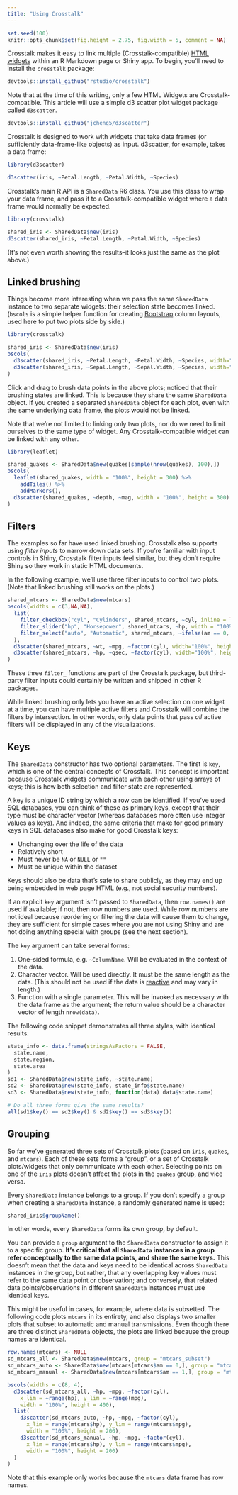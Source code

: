 ```yaml
---
title: "Using Crosstalk"
---
```


```r
set.seed(100)
knitr::opts_chunk$set(fig.height = 2.75, fig.width = 5, comment = NA)
```

Crosstalk makes it easy to link multiple (Crosstalk-compatible) [HTML widgets](http://htmlwidgets.org) within an R Markdown page or Shiny app. To begin, you'll need to install the `crosstalk` package:

```r
devtools::install_github("rstudio/crosstalk")
```

Note that at the time of this writing, only a few HTML Widgets are Crosstalk-compatible. This article will use a simple d3 scatter plot widget package called `d3scatter`.

```r
devtools::install_github("jcheng5/d3scatter")
```

Crosstalk is designed to work with widgets that take data frames (or sufficiently data-frame-like objects) as input. d3scatter, for example, takes a data frame:

```r
library(d3scatter)

d3scatter(iris, ~Petal.Length, ~Petal.Width, ~Species)
```

Crosstalk's main R API is a `SharedData` R6 class. You use this class to wrap your data frame, and pass it to a Crosstalk-compatible widget where a data frame would normally be expected.

```r
library(crosstalk)

shared_iris <- SharedData$new(iris)
d3scatter(shared_iris, ~Petal.Length, ~Petal.Width, ~Species)
```

(It's not even worth showing the results--it looks just the same as the plot above.)

## Linked brushing

Things become more interesting when we pass the same `SharedData` instance to two separate widgets: their selection state becomes linked. (`bscols` is a simple helper function for creating [Bootstrap](https://getbootstrap.com/) column layouts, used here to put two plots side by side.)

```r
library(crosstalk)

shared_iris <- SharedData$new(iris)
bscols(
  d3scatter(shared_iris, ~Petal.Length, ~Petal.Width, ~Species, width="100%", height=300),
  d3scatter(shared_iris, ~Sepal.Length, ~Sepal.Width, ~Species, width="100%", height=300)
)
```

Click and drag to brush data points in the above plots; noticed that their brushing states are linked. This is because they share the same `SharedData` object. If you created a separated `SharedData` object for each plot, even with the same underlying data frame, the plots would not be linked.

Note that we're not limited to linking only two plots, nor do we need to limit ourselves to the same type of widget. Any Crosstalk-compatible widget can be linked with any other.

```r
library(leaflet)

shared_quakes <- SharedData$new(quakes[sample(nrow(quakes), 100),])
bscols(
  leaflet(shared_quakes, width = "100%", height = 300) %>%
    addTiles() %>%
    addMarkers(),
  d3scatter(shared_quakes, ~depth, ~mag, width = "100%", height = 300)
)
```

## Filters

The examples so far have used linked brushing. Crosstalk also supports using _filter inputs_ to narrow down data sets. If you're familiar with input controls in Shiny, Crosstalk filter inputs feel similar, but they don't require Shiny so they work in static HTML documents.

In the following example, we'll use three filter inputs to control two plots. (Note that linked brushing still works on the plots.)

```r
shared_mtcars <- SharedData$new(mtcars)
bscols(widths = c(3,NA,NA),
  list(
    filter_checkbox("cyl", "Cylinders", shared_mtcars, ~cyl, inline = TRUE),
    filter_slider("hp", "Horsepower", shared_mtcars, ~hp, width = "100%"),
    filter_select("auto", "Automatic", shared_mtcars, ~ifelse(am == 0, "Yes", "No"))
  ),
  d3scatter(shared_mtcars, ~wt, ~mpg, ~factor(cyl), width="100%", height=250),
  d3scatter(shared_mtcars, ~hp, ~qsec, ~factor(cyl), width="100%", height=250)
)
```

These three `filter_` functions are part of the Crosstalk package, but third-party filter inputs could certainly be written and shipped in other R packages.

While linked brushing only lets you have an active selection on one widget at a time, you can have multiple active filters and Crosstalk will combine the filters by intersection. In other words, only data points that pass *all* active filters will be displayed in any of the visualizations.

## Keys

The `SharedData` constructor has two optional parameters. The first is `key`, which is one of the central concepts of Crosstalk. This concept is important because Crosstalk widgets communicate with each other using arrays of keys; this is how both selection and filter state are represented.

A key is a unique ID string by which a row can be identified. If you've used SQL databases, you can think of these as primary keys, except that their type must be character vector (whereas databases more often use integer values as keys). And indeed, the same criteria that make for good primary keys in SQL databases also make for good Crosstalk keys:

* Unchanging over the life of the data
* Relatively short
* Must never be `NA` or `NULL` or `""`
* Must be unique within the dataset

Keys should also be data that's safe to share publicly, as they may end up being embedded in web page HTML (e.g., not social security numbers).

If an explicit `key` argument isn't passed to `SharedData`, then `row.names()` are used if available; if not, then row numbers are used. While row numbers are not ideal because reordering or filtering the data will cause them to change, they are sufficient for simple cases where you are not using Shiny and are not doing anything special with groups (see the next section).

The `key` argument can take several forms:

1. One-sided formula, e.g. `~ColumnName`. Will be evaluated in the context of the data.
2. Character vector. Will be used directly. It must be the same length as the data. (This should not be used if the data is [reactive](shiny.html) and may vary in length.)
3. Function with a single parameter. This will be invoked as necessary with the data frame as the argument; the return value should be a character vector of length `nrow(data)`.

The following code snippet demonstrates all three styles, with identical results:

```r
state_info <- data.frame(stringsAsFactors = FALSE,
  state.name,
  state.region,
  state.area
)
sd1 <- SharedData$new(state_info, ~state.name)
sd2 <- SharedData$new(state_info, state_info$state.name)
sd3 <- SharedData$new(state_info, function(data) data$state.name)

# Do all three forms give the same results?
all(sd1$key() == sd2$key() & sd2$key() == sd3$key())
```

## Grouping

So far we've generated three sets of Crosstalk plots (based on `iris`, `quakes`, and `mtcars`). Each of these sets forms a "group", or a set of Crosstalk plots/widgets that only communicate with each other. Selecting points on one of the `iris` plots doesn't affect the plots in the `quakes` group, and vice versa.

Every `SharedData` instance belongs to a group. If you don't specify a group when creating a `SharedData` instance, a randomly generated name is used:

```r
shared_iris$groupName()
```

In other words, every `SharedData` forms its own group, by default.

You can provide a `group` argument to the `SharedData` constructor to assign it to a specific group. **It's critical that all `SharedData` instances in a group refer conceptually to the same data points, and share the same keys.** This doesn't mean that the data and keys need to be identical across `SharedData` instances in the group, but rather, that any overlapping key values must refer to the same data point or observation; and conversely, that related data points/observations in different `SharedData` instances must use identical keys.

This might be useful in cases, for example, where data is subsetted. The following code plots `mtcars` in its entirety, and also displays two smaller plots that subset to automatic and manual transmissions. Even though there are three distinct `SharedData` objects, the plots are linked because the group names are identical.

```r
row.names(mtcars) <- NULL
sd_mtcars_all <- SharedData$new(mtcars, group = "mtcars_subset")
sd_mtcars_auto <- SharedData$new(mtcars[mtcars$am == 0,], group = "mtcars_subset")
sd_mtcars_manual <- SharedData$new(mtcars[mtcars$am == 1,], group = "mtcars_subset")

bscols(widths = c(8, 4),
  d3scatter(sd_mtcars_all, ~hp, ~mpg, ~factor(cyl),
    x_lim = ~range(hp), y_lim = ~range(mpg),
    width = "100%", height = 400),
  list(
    d3scatter(sd_mtcars_auto, ~hp, ~mpg, ~factor(cyl),
      x_lim = range(mtcars$hp), y_lim = range(mtcars$mpg),
      width = "100%", height = 200),
    d3scatter(sd_mtcars_manual, ~hp, ~mpg, ~factor(cyl),
      x_lim = range(mtcars$hp), y_lim = range(mtcars$mpg),
      width = "100%", height = 200)
  )
)
```

Note that this example only works because the `mtcars` data frame has row names.





